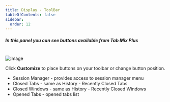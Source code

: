 ```yaml
---
title: Display - ToolBar
tableOfContents: false
sidebar:
  order: 12
---
```



##### In this panel you can see buttons available from Tab Mix Plus

<br />

<Image class="help-img" src={displayToolbar} alt="image" />

Click <b>Customize</b> to place buttons on your toolbar or change button position.

- Session Manager - provides access to session manager menu
- Closed Tabs - same as History - Recently Closed Tabs
- Closed Windows - same as History - Recently Closed Windows
- Opened Tabs - opened tabs list
